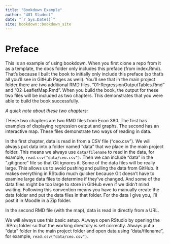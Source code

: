 ```yaml
--- 
title: "Bookdown Example"
author: "481 Student"
date: "`r Sys.Date()`"
site: bookdown::bookdown_site
---
```


# Preface {-}

This is an example of using bookdown. When you first clone a repo from it as a template, the docs folder only includes this preface (from index.Rmd). That's because I built the book to initially only include this preface (so that's all you'll see in GitHub Pages as well). You'll see that in the main project folder there are two additional RMD files, "01-RegressionOutputTables.Rmd" and "02-LeafletMap.Rmd". When you build the book, the output for these two files will be included as two chapters. This demonstrates that you were able to build the book successfully. 

*A quick note about these two chapters:*

THese two chapters are two RMD files from Econ 380. The first has examples of displaying regression output and graphs. The second has an interactive map. These files demonstrate two ways of reading in data.

 In the first chapter, data is read in from a CSV file ("ceo.csv"). We will always put data into a folder named "data" that we place in the main project folder. This means we always use `data/filename` to read in the data, for example, `read.csv("data/ceo.csv")`. Then we can include "data" in the ".gitignore" file so that Git ignores it. Some of the data files will be really large. This allows us to avoid pushing and pulling the data from GitHub. It makes everything in RStudio much quicker because Git doesn't have to examine large data files to determine if they've changed. And some of the data files might be too large to store in GitHub even if we didn't mind waiting. Following this convention  means you have to manually create the data folder and put the data files in that folder. For the data I give you, I'll post it in Moodle in a Zip folder. 

In the second RMD file (with the map), data is read in directly from a URL. 

We will always use this basic setup. ALways open RStudio by opening the .RProj folder so that the working directory is set correctly. Always put a "data" folder in the main project folder and open data using "data/filename", for example, `read.csv("data/ceo.csv")`. 

